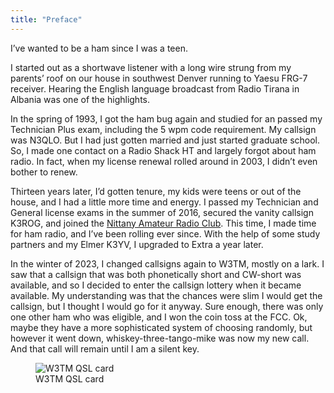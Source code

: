 ```yaml
---
title: "Preface"
---
```


I've wanted to be a ham since I was a teen.

I started out as a shortwave listener with a long wire strung from my parents' roof on our house in southwest Denver running to Yaesu FRG-7 receiver.
Hearing the English language broadcast from Radio Tirana in Albania was one of the highlights.

In the spring of 1993, I got the ham bug again and studied for an passed my Technician Plus exam, including the 5 wpm code requirement.
My callsign was N3QLO.
But I had just gotten married and just started graduate school.
So, I made one contact on a Radio Shack HT and largely forgot about ham radio.
In fact, when my license renewal rolled around in 2003, I didn't even bother to renew.

Thirteen years later, I'd gotten tenure, my kids were teens or out of the house, and I had a little more time and energy.
I passed my Technician and General license exams in the summer of 2016, secured the vanity callsign K3ROG, and joined the [Nittany Amateur Radio Club](https://nittany-arc.net).
This time, I made time for ham radio, and I've been rolling ever since.
With the help of some study partners and my Elmer K3YV, I upgraded to Extra a year later.

In the winter of 2023, I changed callsigns again to W3TM, mostly on a lark.
I saw that a callsign that was both phonetically short and CW-short was available, and so I decided to enter the callsign lottery when it became available.
My understanding was that the chances were slim I would get the callsign, but I thought I would go for it anyway.
Sure enough, there was only one other ham who was eligible, and I won the coin toss at the FCC.
Ok, maybe they have a more sophisticated system of choosing randomly, but however it went down, whiskey-three-tango-mike was now my new call.
And that call will remain until I am a silent key.

![W3TM QSL card](img/w3tm-qsl.png)
